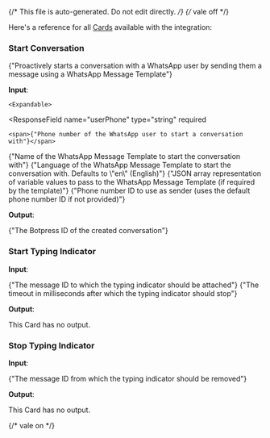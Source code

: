 {/* This file is auto-generated. Do not edit directly. */}
{/* vale off */}

Here's a reference for all [Cards](/learn/reference/cards/) available with the integration:

### Start Conversation

<span>{"Proactively starts a conversation with a WhatsApp user by sending them a message using a WhatsApp Message Template"}</span>

**Input**:

<Expandable title="input fields">
  <ResponseField
    name="conversation"
    type="object"
    required
  >
    

    <Expandable>
  <ResponseField
    name="userPhone"
    type="string"
    required
  >
    <span>{"Phone number of the WhatsApp user to start a conversation with"}</span>
  </ResponseField>
  <ResponseField
    name="templateName"
    type="string"
    required
  >
    <span>{"Name of the WhatsApp Message Template to start the conversation with"}</span>
  </ResponseField>
  <ResponseField
    name="templateLanguage"
    type="string"
  >
    <span>{"Language of the WhatsApp Message Template to start the conversation with. Defaults to \"en\" (English)"}</span>
  </ResponseField>
  <ResponseField
    name="templateVariablesJson"
    type="string"
  >
    <span>{"JSON array representation of variable values to pass to the WhatsApp Message Template (if required by the template)"}</span>
  </ResponseField>
  <ResponseField
    name="botPhoneNumberId"
    type="string"
  >
    <span>{"Phone number ID to use as sender (uses the default phone number ID if not provided)"}</span>
  </ResponseField>
    </Expandable>
  </ResponseField>
</Expandable>

**Output**:

<Expandable title="output">
  <ResponseField
    name="conversationId"
    type="string"
    required
  >
    <span>{"The Botpress ID of the created conversation"}</span>
  </ResponseField>
</Expandable>

### Start Typing Indicator

**Input**:

<Expandable title="input fields">
  <ResponseField
    name="conversationId"
    type="string"
    required
  >
    
  </ResponseField>
  <ResponseField
    name="messageId"
    type="string"
    required
  >
    <span>{"The message ID to which the typing indicator should be attached"}</span>
  </ResponseField>
  <ResponseField
    name="timeout"
    type="number"
  >
    <span>{"The timeout in milliseconds after which the typing indicator should stop"}</span>
  </ResponseField>
</Expandable>

**Output**:

This Card has no output.

### Stop Typing Indicator

**Input**:

<Expandable title="input fields">
  <ResponseField
    name="conversationId"
    type="string"
    required
  >
    
  </ResponseField>
  <ResponseField
    name="messageId"
    type="string"
    required
  >
    <span>{"The message ID from which the typing indicator should be removed"}</span>
  </ResponseField>
</Expandable>

**Output**:

This Card has no output.


{/* vale on */}